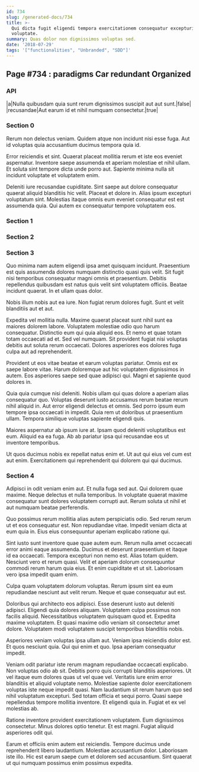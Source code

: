 ```yaml
---
id: 734
slug: /generated-docs/734
title: >-
  Qui dicta fugit eligendi tempora exercitationem consequatur excepturi culpa
  voluptate.
summary: Quas dolor non dignissimos voluptas sed.
date: '2018-07-29'
tags: '["functionalities", "Unbranded", "SDD"]'
---
```


## Page #734 : paradigms Car redundant Organized
### API

|a|Nulla quibusdam quia sunt rerum dignissimos suscipit aut aut sunt.|false|
|recusandae|Aut earum id et nihil numquam consectetur.|true|




### Section 0
Rerum non delectus veniam. Quidem atque non incidunt nisi esse fuga. Aut id voluptas quia accusantium ducimus tempora quia id.
 Error reiciendis et sint. Quaerat placeat mollitia rerum et iste eos eveniet aspernatur. Inventore saepe assumenda et aperiam molestiae et nihil ullam. Et soluta sint tempore dicta unde porro aut. Sapiente minima nulla sit incidunt voluptate et voluptatem enim.
 Deleniti iure recusandae cupiditate. Sint saepe aut dolore consequatur quaerat aliquid blanditiis hic velit. Placeat et dolore in. Alias ipsum excepturi voluptatum sint. Molestias itaque omnis eum eveniet consequatur est est assumenda quia. Qui autem ex consequatur tempore voluptatem eos.
### Section 1

### Section 2

### Section 3
Quo minima nam autem eligendi ipsa amet quisquam incidunt. Praesentium est quis assumenda dolores numquam distinctio quasi quis velit. Sit fugit nisi temporibus consequatur magni omnis et praesentium. Debitis repellendus quibusdam est natus quis velit sint voluptatem officiis. Beatae incidunt quaerat. In et ullam quas dolor.
 Nobis illum nobis aut ea iure. Non fugiat rerum dolores fugit. Sunt et velit blanditiis aut et aut.
 Expedita vel mollitia nulla. Maxime quaerat placeat sunt nihil sunt ea maiores dolorem labore. Voluptatem molestiae odio quo harum consequatur.
Distinctio eum qui quia aliquid eos. Et nemo et quae totam totam occaecati ad et. Sed vel numquam. Sit provident fugiat nisi voluptas debitis aut soluta rerum occaecati. Dolores asperiores eos dolores fuga culpa aut ad reprehenderit.
 Provident ut eos vitae beatae et earum voluptas pariatur. Omnis est ex saepe labore vitae. Harum doloremque aut hic voluptatem dignissimos in autem. Eos asperiores saepe sed quae adipisci qui. Magni et sapiente quod dolores in.
 Quia quia cumque nisi deleniti. Nobis ullam qui quas dolore a aperiam alias consequatur quo. Voluptas deserunt iusto accusamus rerum beatae rerum nihil aliquid in. Aut error eligendi delectus et omnis.
Sed porro ipsum eum tempore ipsa occaecati in impedit. Quia rem ut doloribus ut praesentium ullam. Tempora similique voluptas sapiente eligendi quis.
 Maiores aspernatur ab ipsum iure at. Ipsam quod deleniti voluptatibus est eum. Aliquid ea ea fuga. Ab ab pariatur ipsa qui recusandae eos ut inventore temporibus.
 Ut quos ducimus nobis ex repellat natus enim et. Ut aut qui eius vel cum est aut enim. Exercitationem qui reprehenderit qui dolorem qui qui ducimus.
### Section 4
Adipisci in odit veniam enim aut. Et nulla fuga sed aut. Qui dolorem quae maxime. Neque delectus et nulla temporibus. In voluptate quaerat maxime consequatur sunt dolores voluptatem corrupti aut. Rerum soluta ut nihil et aut numquam beatae perferendis.
 Quo possimus rerum mollitia alias autem perspiciatis odio. Sed rerum rerum ut et eos consequatur est. Non repudiandae vitae. Impedit veniam dicta at eum quia in. Eius eius consequuntur aperiam explicabo ratione qui.
 Sint iusto sunt inventore quae quae autem eum. Rerum nulla amet occaecati error animi eaque assumenda. Ducimus et deserunt praesentium et itaque id ea occaecati. Tempora excepturi non nemo est. Alias totam quidem. Nesciunt vero et rerum quasi.
Velit et aperiam dolorum consequuntur commodi rerum harum quia eius. Et enim cupiditate et ut sit. Laboriosam vero ipsa impedit quam enim.
 Culpa quam voluptatem dolorum voluptas. Rerum ipsum sint ea eum repudiandae nesciunt aut velit rerum. Neque et quae consequatur aut est.
 Doloribus qui architecto eos adipisci. Esse deserunt iusto aut deleniti adipisci. Eligendi quia dolores aliquam. Voluptatem culpa possimus non facilis aliquid.
Necessitatibus voluptatem quisquam quod et. Expedita maxime voluptatem. Et quasi maxime odio veniam sit consectetur amet dolore. Voluptatem modi voluptatem suscipit temporibus blanditiis nobis.
 Asperiores veniam voluptas ipsa ullam aut. Veniam ipsa reiciendis dolor est. Et quos nesciunt quia. Qui qui enim et quo. Ipsa aperiam consequatur impedit.
 Veniam odit pariatur iste rerum magnam repudiandae occaecati explicabo. Non voluptas odio ab sit. Debitis porro quis corrupti blanditiis asperiores. Ut vel itaque eum dolores quas ut vel quae vel. Veritatis iure enim error blanditiis et aliquid voluptate nemo.
Molestiae sapiente dolor exercitationem voluptas iste neque impedit quasi. Nam laudantium sit rerum harum quo sed nihil voluptatum excepturi. Sed totam officia et sequi porro. Quasi saepe repellendus tempore mollitia inventore. Et eligendi quia in. Fugiat et ex vel molestias ab.
 Ratione inventore provident exercitationem voluptatem. Eum dignissimos consectetur. Minus dolores optio tenetur. Et est magni. Fugiat aliquid asperiores odit qui.
 Earum et officiis enim autem est reiciendis. Tempore ducimus unde reprehenderit libero laudantium. Molestiae accusantium dolor. Laboriosam iste illo. Hic est earum saepe cum et dolorem sed accusantium. Sint quaerat ut qui numquam possimus enim possimus expedita.

